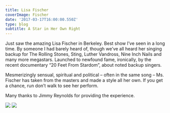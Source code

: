 ---
title: Lisa Fischer
coverImage: Fischer
date: '2017-03-17T16:00:00.550Z'
type: blog
subtitle: A Star in Her Own Right
---

Just saw the amazing Lisa Fischer in Berkeley. Best show I’ve seen in a long time. By someone I had barely heard of, though we’ve all heard her singing backup for The Rolling Stones, Sting, Luther Vandross, Nine Inch Nails and many more megastars. Launched to newfound fame, ironically, by the recent documentary “20 Feet From Stardom”, about noted backup singers. 

Mesmerizingly sensual, spiritual and political – often in the same song – Ms. Fischer has taken from the masters and made a style all her own. If you get a chance, run don’t walk to see her perform.

Many thanks to Jimmy Reynolds for providing the experience.


<Image src="LisaMick" />
<TextCollapse src="LisaMick" />

<Image src="MeRachelJimmyLisa"  />
<TextCollapse src="MeRachelJimmyLisa" />

